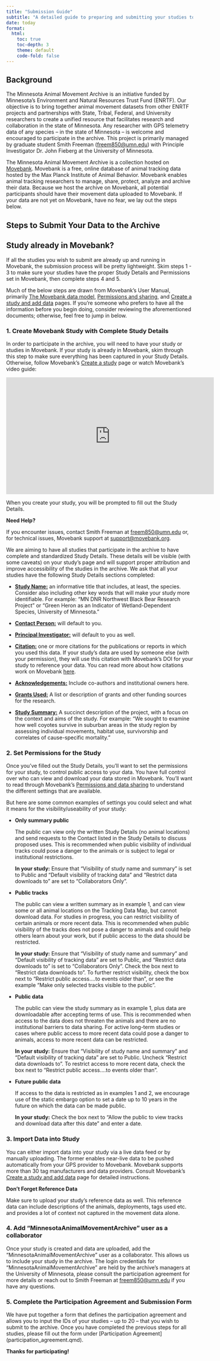 ```yaml
---
title: "Submission Guide"
subtitle: "A detailed guide to preparing and submitting your studies to the archive"
date: today
format: 
  html:
    toc: true
    toc-depth: 3
    theme: default
    code-fold: false
---
```


## Background

The Minnesota Animal Movement Archive is an initiative funded by Minnesota's Environment and Natural Resources Trust Fund (ENRTF). Our objective is to bring together animal movement datasets from other ENRTF projects and partnerships with State, Tribal, Federal, and University researchers to create a unified resource that facilitates research and collaboration in the state of Minnesota. Any researcher with GPS telemetry data of any species -- in the state of Minnesota -- is welcome and encouraged to participate in the archive. This project is primarily managed by graduate student Smith Freeman ([freem850\@umn.edu](mailto:freem850@umn.edu)) with Principle Investigator Dr. John Fieberg at the University of Minnesota.

The Minnesota Animal Movement Archive is a collection hosted on [Movebank](https://www.movebank.org). Movebank is a free, online database of animal tracking data hosted by the Max Planck Institute of Animal Behavior. Movebank enables animal tracking researchers to manage, share, protect, analyze and archive their data. Because we host the archive on Movebank, all potential participants should have their movement data uploaded to Movebank. If your data are not yet on Movebank, have no fear, we lay out the steps below.

## Steps to Submit Your Data to the Archive

::: callout-tip
## Study already in Movebank?

If all the studies you wish to submit are already up and running in Movebank, the submission process will be pretty lightweight. Skim steps 1 - 3 to make sure your studies have the proper Study Details and Permissions set in Movebank, then complete steps 4 and 5.
:::

Much of the below steps are drawn from Movebank's User Manual, primarily [The Movebank data model](https://www.movebank.org/cms/movebank-content/movebank-data-model), [Permissions and sharing](https://www.movebank.org/cms/movebank-content/permissions-and-data-sharing), and [Create a study and add data](https://www.movebank.org/cms/movebank-content/create-study-add-data) pages. If you're someone who prefers to have all the information before you begin doing, consider reviewing the aforementioned documents; otherwise, feel free to jump in below.


### 1. Create Movebank Study with Complete Study Details

In order to participate in the archive, you will need to have your study or studies in Movebank. If your study is already in Movebank, skim through this step to make sure everything has been captured in your Study Details. Otherwise, follow Movebank's [Create a study](https://www.movebank.org/cms/movebank-content/create-study-add-data) page or watch Movebank's video guide:

```{=html}
<iframe width="560" height="315" src="https://www.youtube.com/embed/v98epvIQPRI?si=cWRKJUTFyLZHwaZN" title="YouTube video player" frameborder="0" allow="accelerometer; autoplay; clipboard-write; encrypted-media; gyroscope; picture-in-picture; web-share" referrerpolicy="strict-origin-when-cross-origin" allowfullscreen></iframe>
```

When you create your study, you will be prompted to fill out the Study Details.


::: callout-important
**Need Help?**

If you encounter issues, contact Smith Freeman at [freem850\@umn.edu](mailto:freem850@umn.edu) or, for technical issues, Movebank support at [support\@movebank.org](mailto:support@movebank.org).
:::

We are aiming to have all studies that participate in the archive to have complete and standardized Study Details. These details will be visible (with some caveats) on your study's page and will support proper attribution and improve accessibility of the studies in the archive. We ask that all your studies have the following Study Details sections completed:

-   [**Study Name:**](https://vocab.nerc.ac.uk/collection/MVB/current/MVB000173/) an informative title that includes, at least, the species. Consider also including other key words that will make your study more identifiable. For example: "MN DNR Northwest Black Bear Research Project" or "Green Heron as an Indicator of Wetland-Dependent Species, University of Minnesota."

-   [**Contact Person:**](https://vocab.nerc.ac.uk/collection/MVB/current/MVB000072/) will default to you.

-   [**Principal Investigator:**](https://vocab.nerc.ac.uk/collection/MVB/current/MVB000164/) will default to you as well.

-   [**Citation:**](https://vocab.nerc.ac.uk/collection/MVB/current/MVB000068/) one or more citations for the publications or reports in which you used this data. If your study's data are used by someone else (with your permission), they will use this citation with Movebank's DOI for your study to reference your data. You can read more about how citations work on Movebank [here](https://www.movebank.org/cms/movebank-content/movebank-citations).

-   [**Acknowledgements:**](https://vocab.nerc.ac.uk/collection/MVB/current/MVB000010/) Include co-authors and institutional owners here.

-   [**Grants Used:**](https://vocab.nerc.ac.uk/collection/MVB/current/MVB000123/) A list or description of grants and other funding sources for the research.

-   [**Study Summary:**](https://vocab.nerc.ac.uk/collection/MVB/current/MVB000176/) A succinct description of the project, with a focus on the context and aims of the study. For example: "We sought to examine how well coyotes survive in suburban areas in the study region by assessing individual movements, habitat use, survivorship and correlates of cause-specific mortality."

### 2. Set Permissions for the Study

Once you've filled out the Study Details, you'll want to set the permissions for your study, to control public access to your data. You have full control over who can view and download your data stored in Movebank. You'll want to read through Movebank's [Permissions and data sharing](https://www.movebank.org/cms/movebank-content/permissions-and-data-sharing) to understand the different settings that are available.

But here are some common examples of settings you could select and what it means for the visibility/useability of your study:

-   **Only summary public**

    The public can view only the written Study Details (no animal locations) and send requests to the Contact listed in the Study Details to discuss proposed uses. This is recommended when public visibility of individual tracks could pose a danger to the animals or is subject to legal or institutional restrictions.

    **In your study:** Ensure that "Visibility of study name and summary" is set to Public and "Default visibility of tracking data" and "Restrict data downloads to" are set to "Collaborators Only".

-   **Public tracks**

    The public can view a written summary as in example 1, and can view some or all animal locations on the Tracking Data Map, but cannot download data. For studies in progress, you can restrict visibility of certain animals or more recent data. This is recommended when public visibility of the tracks does not pose a danger to animals and could help others learn about your work, but if public access to the data should be restricted.

    **In your study:** Ensure that "Visibility of study name and summary" and "Default visibility of tracking data" are set to Public, and "Restrict data downloads to" is set to "Collaborators Only". Check the box next to "Restrict data downloads to". To further restrict visibility, check the box next to "Restrict public access....to events older than", or see the example "Make only selected tracks visible to the public".

-   **Public data**

    The public can view the study summary as in example 1, plus data are downloadable after accepting terms of use. This is recommended when access to the data does not threaten the animals and there are no institutional barriers to data sharing. For active long-term studies or cases where public access to more recent data could pose a danger to animals, access to more recent data can be restricted.

    **In your study:** Ensure that "Visibility of study name and summary" and "Default visibility of tracking data" are set to Public. Uncheck "Restrict data downloads to". To restrict access to more recent data, check the box next to "Restrict public access....to events older than".

-   **Future public data**

    If access to the data is restricted as in examples 1 and 2, we encourage use of the static embargo option to set a date up to 10 years in the future on which the data can be made public.

    **In your study:** Check the box next to "Allow the public to view tracks and download data after this date" and enter a date.

### 3. Import Data into Study

You can either import data into your study via a live data feed or by manually uploading. The former enables near-live data to be pushed automatically from your GPS provider to Movebank. Movebank supports more than 30 tag manufacturers and data providers. Consult Movebank's [Create a study and add data](https://www.movebank.org/cms/movebank-content/create-study-add-data) page for detailed instructions.

::: callout-tip
**Don't Forget Reference Data**

Make sure to upload your study's reference data as well. This reference data can include descriptions of the animals, deployments, tags used etc. and provides a lot of context not captured in the movement data alone.
:::

### 4. Add "MinnesotaAnimalMovementArchive" user as a collaborator

Once your study is created and data are uploaded, add the "MinnesotaAnimalMovementArchive" user as a collaborator. This allows us to include your study in the archive. The login credentials for "MinnesotaAnimalMovementArchive" are held by the archive's managers at the University of Minnesota, please consult the participation agreement for more details or reach out to Smith Freeman at [freem850\@umn.edu](mailto:freem850@umn.edu) if you have any questions.

### 5. Complete the Participation Agreement and Submission Form

We have put together a form that defines the participation agreement and allows you to input the IDs of your studies -- up to 20 -- that you wish to submit to the archive. Once you have completed the previous steps for all studies, please fill out the form under \[Participation Agreement\](participation_agreement.qmd).

::: {.callout-note appearance="simple" icon="false"}
**Thanks for participating!**
:::
